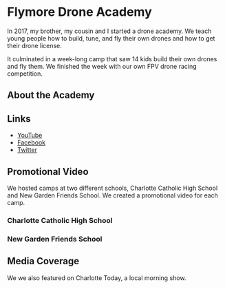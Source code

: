 # Flymore Drone Academy

In 2017, my brother, my cousin and I started a drone academy. We teach young people how to build, tune, and fly their own drones and how to get their drone license.

It culminated in a week-long camp that saw 14 kids build their own drones and fly them. We finished the week with our own FPV drone racing competition.

## About the Academy

<YouTube youTubeId="fhwj9sn9WSY" />

## Links

* [YouTube](https://www.youtube.com/channel/UC_rTKZjMrtXJSOfhwLzJAPw)
* [Facebook](https://www.facebook.com/flymore.academy/)
* [Twitter](https://twitter.com/FlymoreAcademy)

## Promotional Video

We hosted camps at two different schools, Charlotte Catholic High School and New Garden Friends School. We created a promotional video for each camp.

### Charlotte Catholic High School

<YouTube youTubeId="vvzxwT2botA" />

### New Garden Friends School

<YouTube youTubeId="nzXDzbuM1eY" />


## Media Coverage

We we also featured on Charlotte Today, a local morning show.

<YouTube youTubeId='e-B6ahiqBio' />

